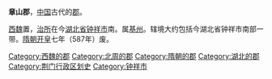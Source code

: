 '''章山郡'''，[[中国|中国]]古代的[[郡|郡]]。

[[西魏|西魏]]置，[[治所|治所]]在今[[湖北省|湖北省]][[钟祥市|钟祥市]]南。属[[基州|基州]]。辖境大约包括今湖北省钟祥市南部一带。[[隋朝|隋朝]][[开皇|开皇]]七年（587年）废。 

{{湖北行政区划小作品}}
{{DEFAULTSORT:Z}}
[[Category:西魏的郡|Category:西魏的郡]]
[[Category:北周的郡|Category:北周的郡]]
[[Category:隋朝的郡|Category:隋朝的郡]]
[[Category:湖北的郡|Category:湖北的郡]]
[[Category:荆门行政区划史|Category:荆门行政区划史]]
[[Category:钟祥市|Category:钟祥市]]